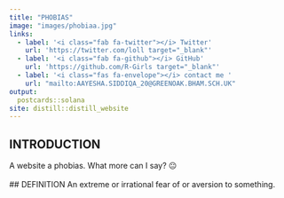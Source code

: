 ```yaml
---
title: "PHOBIAS"
image: "images/phobiaa.jpg"
links:
  - label: '<i class="fab fa-twitter"></i> Twitter'
    url: 'https://twitter.com/loll target="_blank"'
  - label: '<i class="fab fa-github"></i> GitHub'
    url: 'https://github.com/R-Girls target="_blank"'
  - label: '<i class="fas fa-envelope"></i> contact me '
    url: "mailto:AAYESHA.SIDDIQA_20@GREENOAK.BHAM.SCH.UK"
output:
  postcards::solana
site: distill::distill_website
---
```

 
## INTRODUCTION
 A website a phobias. What more can I say? 😐
<br>
<br>
## DEFINITION
 An extreme or irrational fear of or aversion to something.

